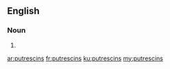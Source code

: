 ==English==

===Noun===
{{head|en|noun plural form}}

# {{plural of|putrescin|lang=en}}

[[ar:putrescins]]
[[fr:putrescins]]
[[ku:putrescins]]
[[my:putrescins]]